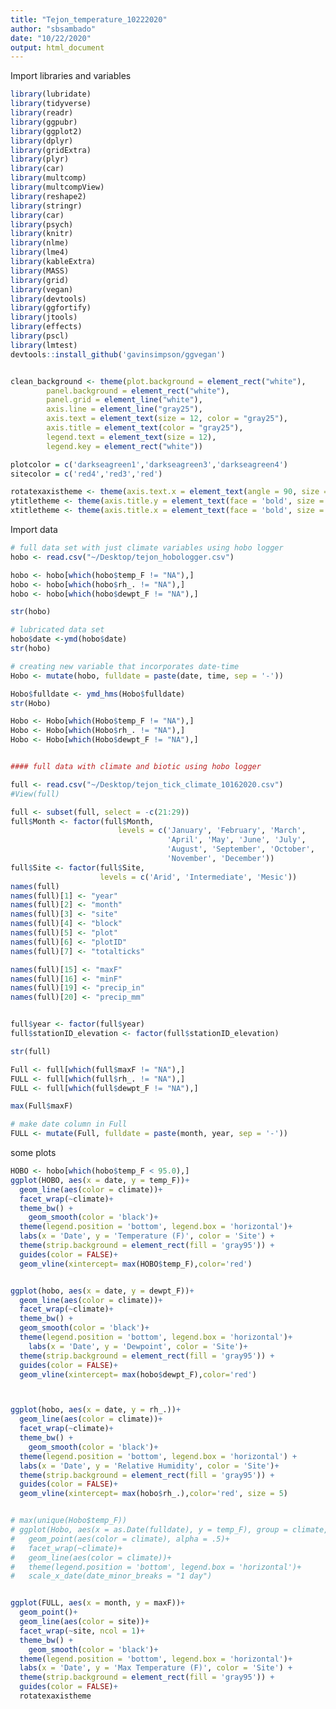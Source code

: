 ```yaml
---
title: "Tejon_temperature_10222020"
author: "sbsambado"
date: "10/22/2020"
output: html_document
---
```



Import libraries and variables
```r
library(lubridate)
library(tidyverse)
library(readr)
library(ggpubr)
library(ggplot2)
library(dplyr)
library(gridExtra)
library(plyr)
library(car)
library(multcomp)
library(multcompView)
library(reshape2)
library(stringr)
library(car)
library(psych)
library(knitr)
library(nlme)
library(lme4)
library(kableExtra)
library(MASS)
library(grid)
library(vegan)
library(devtools)
library(ggfortify)
library(jtools)
library(effects)
library(pscl)
library(lmtest)
devtools::install_github('gavinsimpson/ggvegan')


clean_background <- theme(plot.background = element_rect("white"),
        panel.background = element_rect("white"),
        panel.grid = element_line("white"),
        axis.line = element_line("gray25"),
        axis.text = element_text(size = 12, color = "gray25"),
        axis.title = element_text(color = "gray25"),
        legend.text = element_text(size = 12),
        legend.key = element_rect("white"))

plotcolor = c('darkseagreen1','darkseagreen3','darkseagreen4')
sitecolor = c('red4','red3','red')

rotatexaxistheme <- theme(axis.text.x = element_text(angle = 90, size = 8, vjust = 0.5))
ytitletheme <- theme(axis.title.y = element_text(face = 'bold', size = 12, vjust = 0.5))
xtitletheme <- theme(axis.title.x = element_text(face = 'bold', size = 12, vjust = 0.5))
```


Import data

```r
# full data set with just climate variables using hobo logger
hobo <- read.csv("~/Desktop/tejon_hobologger.csv")

hobo <- hobo[which(hobo$temp_F != "NA"),]
hobo <- hobo[which(hobo$rh_. != "NA"),]
hobo <- hobo[which(hobo$dewpt_F != "NA"),]

str(hobo)

# lubricated data set
hobo$date <-ymd(hobo$date)
str(hobo)

# creating new variable that incorporates date-time
Hobo <- mutate(hobo, fulldate = paste(date, time, sep = '-'))

Hobo$fulldate <- ymd_hms(Hobo$fulldate)
str(Hobo)

Hobo <- Hobo[which(Hobo$temp_F != "NA"),]
Hobo <- Hobo[which(Hobo$rh_. != "NA"),]
Hobo <- Hobo[which(Hobo$dewpt_F != "NA"),]


#### full data with climate and biotic using hobo logger

full <- read.csv("~/Desktop/tejon_tick_climate_10162020.csv")
#View(full)

full <- subset(full, select = -c(21:29))
full$Month <- factor(full$Month, 
                        levels = c('January', 'February', 'March',
                                   'April', 'May', 'June', 'July',
                                   'August', 'September', 'October',
                                   'November', 'December'))
full$Site <- factor(full$Site, 
                    levels = c('Arid', 'Intermediate', 'Mesic'))
names(full)
names(full)[1] <- "year"
names(full)[2] <- "month"
names(full)[3] <- "site"
names(full)[4] <- "block"
names(full)[5] <- "plot"
names(full)[6] <- "plotID"
names(full)[7] <- "totalticks"

names(full)[15] <- "maxF"
names(full)[16] <- "minF"
names(full)[19] <- "precip_in"
names(full)[20] <- "precip_mm"


full$year <- factor(full$year)
full$stationID_elevation <- factor(full$stationID_elevation)

str(full)

Full <- full[which(full$maxF != "NA"),]
FULL <- full[which(full$rh_. != "NA"),]
FULL <- full[which(full$dewpt_F != "NA"),]

max(Full$maxF)

# make date column in Full
FULL <- mutate(Full, fulldate = paste(month, year, sep = '-'))

```


some plots
```r

HOBO <- hobo[which(hobo$temp_F < 95.0),]
ggplot(HOBO, aes(x = date, y = temp_F))+
  geom_line(aes(color = climate))+
  facet_wrap(~climate)+
  theme_bw() +
    geom_smooth(color = 'black')+
  theme(legend.position = 'bottom', legend.box = 'horizontal')+
  labs(x = 'Date', y = 'Temperature (F)', color = 'Site') +
  theme(strip.background = element_rect(fill = 'gray95')) +
  guides(color = FALSE)+
  geom_vline(xintercept= max(HOBO$temp_F),color='red')


ggplot(hobo, aes(x = date, y = dewpt_F))+
  geom_line(aes(color = climate))+
  facet_wrap(~climate)+
  theme_bw() +
  geom_smooth(color = 'black')+
  theme(legend.position = 'bottom', legend.box = 'horizontal')+
    labs(x = 'Date', y = 'Dewpoint', color = 'Site')+
  theme(strip.background = element_rect(fill = 'gray95')) +
  guides(color = FALSE)+
  geom_vline(xintercept= max(hobo$dewpt_F),color='red')



ggplot(hobo, aes(x = date, y = rh_.))+
  geom_line(aes(color = climate))+
  facet_wrap(~climate)+
  theme_bw() +
    geom_smooth(color = 'black')+
  theme(legend.position = 'bottom', legend.box = 'horizontal') +
  labs(x = 'Date', y = 'Relative Humidity', color = 'Site')+
  theme(strip.background = element_rect(fill = 'gray95')) +
  guides(color = FALSE)+
  geom_vline(xintercept= max(hobo$rh_.),color='red', size = 5)


# max(unique(Hobo$temp_F))
# ggplot(Hobo, aes(x = as.Date(fulldate), y = temp_F), group = climate, color = climate)+
#   geom_point(aes(color = climate), alpha = .5)+
#   facet_wrap(~climate)+
#   geom_line(aes(color = climate))+
#   theme(legend.position = 'bottom', legend.box = 'horizontal')+
#   scale_x_date(date_minor_breaks = "1 day")


ggplot(FULL, aes(x = month, y = maxF))+
  geom_point()+
  geom_line(aes(color = site))+
  facet_wrap(~site, ncol = 1)+
  theme_bw() +
    geom_smooth(color = 'black')+
  theme(legend.position = 'bottom', legend.box = 'horizontal')+
  labs(x = 'Date', y = 'Max Temperature (F)', color = 'Site') +
  theme(strip.background = element_rect(fill = 'gray95')) +
  guides(color = FALSE)+
  rotatexaxistheme


```

